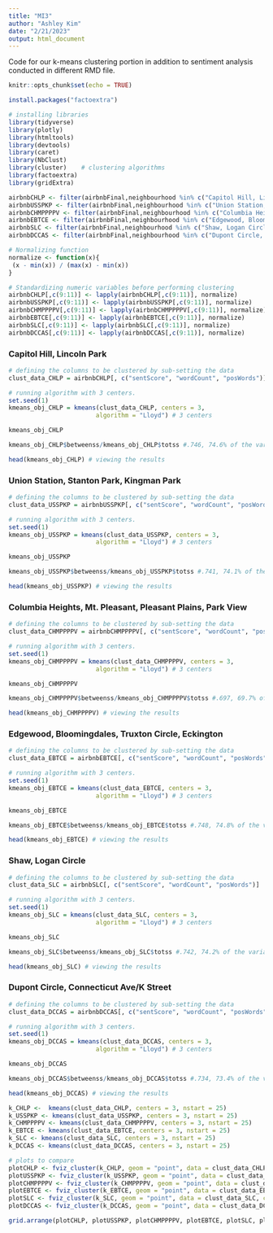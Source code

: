 ```yaml
---
title: "MI3"
author: "Ashley Kim"
date: "2/21/2023"
output: html_document
---
```


Code for our k-means clustering portion in addition to sentiment analysis conducted in different RMD file.

```r
knitr::opts_chunk$set(echo = TRUE)
```

```r
install.packages("factoextra")
```

```r
# installing libraries
library(tidyverse)
library(plotly)
library(htmltools)
library(devtools)
library(caret)
library(NbClust)
library(cluster)    # clustering algorithms
library(factoextra)
library(gridExtra)
```

```r
airbnbCHLP <- filter(airbnbFinal,neighbourhood %in% c("Capitol Hill, Lincoln Park"))
airbnbUSSPKP <- filter(airbnbFinal,neighbourhood %in% c("Union Station, Stanton Park, Kingman Park"))
airbnbCHMPPPPV <- filter(airbnbFinal,neighbourhood %in% c("Columbia Heights, Mt. Pleasant, Pleasant Plains, Park View"))
airbnbEBTCE <- filter(airbnbFinal,neighbourhood %in% c("Edgewood, Bloomingdale, Truxton Circle, Eckington"))
airbnbSLC <- filter(airbnbFinal,neighbourhood %in% c("Shaw, Logan Circle"))
airbnbDCCAS <- filter(airbnbFinal,neighbourhood %in% c("Dupont Circle, Connecticut Avenue/K Street"))

```

```r
# Normalizing function
normalize <- function(x){
 (x - min(x)) / (max(x) - min(x))
}

# Standardizing numeric variables before performing clustering
airbnbCHLP[,c(9:11)] <- lapply(airbnbCHLP[,c(9:11)], normalize)
airbnbUSSPKP[,c(9:11)] <- lapply(airbnbUSSPKP[,c(9:11)], normalize)
airbnbCHMPPPPV[,c(9:11)] <- lapply(airbnbCHMPPPPV[,c(9:11)], normalize)
airbnbEBTCE[,c(9:11)] <- lapply(airbnbEBTCE[,c(9:11)], normalize)
airbnbSLC[,c(9:11)] <- lapply(airbnbSLC[,c(9:11)], normalize)
airbnbDCCAS[,c(9:11)] <- lapply(airbnbDCCAS[,c(9:11)], normalize)
```

### Capitol Hill, Lincoln Park
```r
# defining the columns to be clustered by sub-setting the data
clust_data_CHLP = airbnbCHLP[, c("sentScore", "wordCount", "posWords")] 

# running algorithm with 3 centers.
set.seed(1)
kmeans_obj_CHLP = kmeans(clust_data_CHLP, centers = 3, 
                        algorithm = "Lloyd") # 3 centers

kmeans_obj_CHLP

kmeans_obj_CHLP$betweenss/kmeans_obj_CHLP$totss #.746, 74.6% of the variance between the data points is explained by the clustering

head(kmeans_obj_CHLP) # viewing the results
```

### Union Station, Stanton Park, Kingman Park
```r
# defining the columns to be clustered by sub-setting the data
clust_data_USSPKP = airbnbUSSPKP[, c("sentScore", "wordCount", "posWords")] 

# running algorithm with 3 centers.
set.seed(1)
kmeans_obj_USSPKP = kmeans(clust_data_USSPKP, centers = 3, 
                        algorithm = "Lloyd") # 3 centers

kmeans_obj_USSPKP

kmeans_obj_USSPKP$betweenss/kmeans_obj_USSPKP$totss #.741, 74.1% of the variance between the data points is explained by the clustering

head(kmeans_obj_USSPKP) # viewing the results
```

### Columbia Heights, Mt. Pleasant, Pleasant Plains, Park View
```r
# defining the columns to be clustered by sub-setting the data
clust_data_CHMPPPPV = airbnbCHMPPPPV[, c("sentScore", "wordCount", "posWords")] 

# running algorithm with 3 centers.
set.seed(1)
kmeans_obj_CHMPPPPV = kmeans(clust_data_CHMPPPPV, centers = 3, 
                        algorithm = "Lloyd") # 3 centers

kmeans_obj_CHMPPPPV

kmeans_obj_CHMPPPPV$betweenss/kmeans_obj_CHMPPPPV$totss #.697, 69.7% of the variance between the data points is explained by the clustering

head(kmeans_obj_CHMPPPPV) # viewing the results
```

### Edgewood, Bloomingdales, Truxton Circle, Eckington
```r
# defining the columns to be clustered by sub-setting the data
clust_data_EBTCE = airbnbEBTCE[, c("sentScore", "wordCount", "posWords")] 

# running algorithm with 3 centers.
set.seed(1)
kmeans_obj_EBTCE = kmeans(clust_data_EBTCE, centers = 3, 
                        algorithm = "Lloyd") # 3 centers

kmeans_obj_EBTCE

kmeans_obj_EBTCE$betweenss/kmeans_obj_EBTCE$totss #.748, 74.8% of the variance between the data points is explained by the clustering

head(kmeans_obj_EBTCE) # viewing the results
```

### Shaw, Logan Circle
```r
# defining the columns to be clustered by sub-setting the data
clust_data_SLC = airbnbSLC[, c("sentScore", "wordCount", "posWords")] 

# running algorithm with 3 centers.
set.seed(1)
kmeans_obj_SLC = kmeans(clust_data_SLC, centers = 3, 
                        algorithm = "Lloyd") # 3 centers

kmeans_obj_SLC

kmeans_obj_SLC$betweenss/kmeans_obj_SLC$totss #.742, 74.2% of the variance between the data points is explained by the clustering

head(kmeans_obj_SLC) # viewing the results
```

### Dupont Circle, Connecticut Ave/K Street 
```r
# defining the columns to be clustered by sub-setting the data
clust_data_DCCAS = airbnbDCCAS[, c("sentScore", "wordCount", "posWords")] 

# running algorithm with 3 centers.
set.seed(1)
kmeans_obj_DCCAS = kmeans(clust_data_DCCAS, centers = 3, 
                        algorithm = "Lloyd") # 3 centers

kmeans_obj_DCCAS

kmeans_obj_DCCAS$betweenss/kmeans_obj_DCCAS$totss #.734, 73.4% of the variance between the data points is explained by the clustering

head(kmeans_obj_DCCAS) # viewing the results
```

```r
k_CHLP <-  kmeans(clust_data_CHLP, centers = 3, nstart = 25)
k_USSPKP <- kmeans(clust_data_USSPKP, centers = 3, nstart = 25)
k_CHMPPPPV <- kmeans(clust_data_CHMPPPPV, centers = 3, nstart = 25)
k_EBTCE <- kmeans(clust_data_EBTCE, centers = 3, nstart = 25)
k_SLC <- kmeans(clust_data_SLC, centers = 3, nstart = 25)
k_DCCAS <- kmeans(clust_data_DCCAS, centers = 3, nstart = 25)

# plots to compare
plotCHLP <- fviz_cluster(k_CHLP, geom = "point", data = clust_data_CHLP, choose.vars = c("posWords", "wordCount")) + ggtitle("CHLP")
plotUSSPKP <- fviz_cluster(k_USSPKP, geom = "point", data = clust_data_USSPKP, choose.vars = c("posWords", "wordCount")) + ggtitle("USSPKP")
plotCHMPPPPV <- fviz_cluster(k_CHMPPPPV, geom = "point", data = clust_data_CHMPPPPV, choose.vars = c("posWords", "wordCount")) + ggtitle("CHMPPPPV")
plotEBTCE <- fviz_cluster(k_EBTCE, geom = "point", data = clust_data_EBTCE, choose.vars = c("posWords", "wordCount")) + ggtitle("EBTCE")
plotSLC <- fviz_cluster(k_SLC, geom = "point", data = clust_data_SLC, choose.vars = c("posWords", "wordCount")) + ggtitle("SLC")
plotDCCAS <- fviz_cluster(k_DCCAS, geom = "point", data = clust_data_DCCAS, choose.vars = c("posWords", "wordCount")) + ggtitle("DCCAS")

grid.arrange(plotCHLP, plotUSSPKP, plotCHMPPPPV, plotEBTCE, plotSLC, plotDCCAS, nrow = 2)
```

